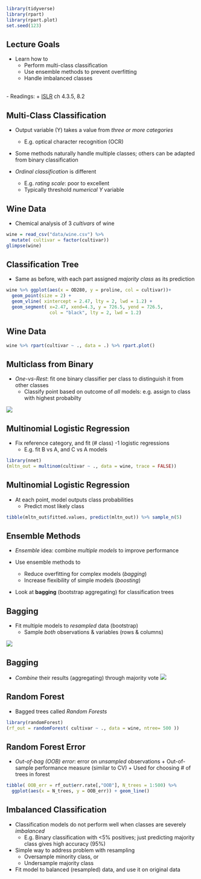 <!-- 
output: html_notebook
editor_options: 
  chunk_output_type: inline

-->

```r
library(tidyverse)
library(rpart)
library(rpart.plot)
set.seed(123)
```

## Lecture Goals 

- Learn how to
    + Perform multi-class classification     
    + Use ensemble methods to prevent overfitting   
    + Handle imbalanced classes   

<br>
- Readings: 
    + [ISLR](https://www-bcf.usc.edu/~gareth/ISL/ISLR%20Seventh%20Printing.pdf) ch 4.3.5, 8.2

## Multi-Class Classification

- Output variable (Y) takes a value from *three or more categories*
    + E.g. optical character recognition (OCR)

- Some methods naturally handle multiple classes; others can be adapted from binary classification

- *Ordinal classification* is different
    + E.g. *rating scale*: poor to excellent
    + Typically threshold *numerical* $Y$ variable 


## Wine Data 

- Chemical analysis of 3 *cultivars* of wine

```r
wine = read_csv("data/wine.csv") %>% 
  mutate( cultivar = factor(cultivar))
glimpse(wine)
```

## Classification Tree 

- Same as before, with each part assigned *majority class* as its prediction 

```r
wine %>% ggplot(aes(x = OD280, y = proline, col = cultivar))+
  geom_point(size = 2) +
  geom_vline( xintercept = 2.47, lty = 2, lwd = 1.2) +
  geom_segment( x=2.47, xend=4.3, y = 726.5, yend = 726.5, 
                col = "black", lty = 2, lwd = 1.2)
```

## Wine Data 

```r
wine %>% rpart(cultivar ~ ., data = .) %>% rpart.plot()
```

## Multiclass from Binary 

- *One-vs-Rest*: fit one binary classifier per class to distinguish it from other classes 
    + Classify point based on outcome of *all* models: e.g. assign to class with highest probabilty

![](img/one_vs_rest.PNG)

## Multinomial Logistic Regression

- Fix reference category, and fit (# class) -1 logistic regressions
     + E.g. fit B vs A, and C vs A models

```r
library(nnet)
(mltn_out = multinom(cultivar ~ ., data = wine, trace = FALSE))
```


## Multinomial Logistic Regression

- At each point, model outputs class probabilities
    + Predict most likely class

```r
tibble(mltn_out$fitted.values, predict(mltn_out)) %>% sample_n(5)
```

## Ensemble Methods

- *Ensemble* idea: combine *multiple models* to improve performance

    
- Use ensemble methods to 
    + Reduce overfitting for complex models (*bagging*)
    + Increase flexibility of simple models (*boosting*)

 
- Look at **bagging** (bootstrap aggregating) for classification trees


## Bagging

- Fit multiple models to *resampled* data (bootstrap)
    + Sample *both* observations & variables (rows & columns)

![](img/bagging_train.PNG)

## Bagging

- *Combine* their results (aggregating) through majority vote
![](img/bagging_predict.PNG)


## Random Forest 

- Bagged trees called *Random Forests*

```r
library(randomForest)
(rf_out = randomForest( cultivar ~ ., data = wine, ntree= 500 ))
```

## Random Forest Error

- *Out-of-bag (OOB) error*: error on *unsampled* observations 
      + Out-of-sample performance measure (similar to CV)
      + Used for choosing # of trees in forest
      
```r
tibble( OOB_err = rf_out$err.rate[,"OOB"], N_trees = 1:500) %>% 
  ggplot(aes(x = N_trees, y = OOB_err)) + geom_line()
```



## Imbalanced Classification

- Classification models do not perform well when classes are severely  *imbalanced*  
    + E.g. Binary classification with <5% positives; just predicting majority class gives high accuracy (95%) 

- Simple way to address problem with resampling
    + Oversample minority class, or
    + Undersample majority class

- Fit model to balanced (resampled) data, and use it on original data


